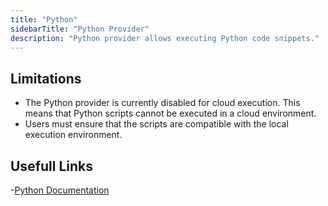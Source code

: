 ```yaml
---
title: "Python"
sidebarTitle: "Python Provider"
description: "Python provider allows executing Python code snippets."
---
```


<AutoGeneratedSnippet />

## Limitations

- The Python provider is currently disabled for cloud execution. This means that Python scripts cannot be executed in a cloud environment.
- Users must ensure that the scripts are compatible with the local execution environment.

## Usefull Links

-[Python Documentation](https://docs.python.org/3/)